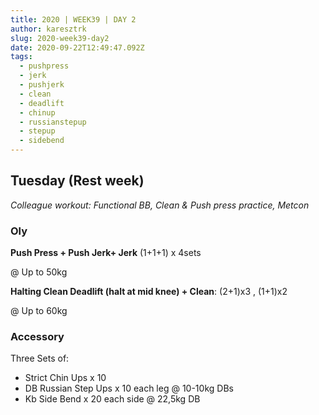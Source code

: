```yaml
---
title: 2020 | WEEK39 | DAY 2
author: karesztrk
slug: 2020-week39-day2
date: 2020-09-22T12:49:47.092Z
tags:
  - pushpress
  - jerk
  - pushjerk
  - clean
  - deadlift
  - chinup
  - russianstepup
  - stepup
  - sidebend
---
```


## Tuesday (Rest week)

_Colleague workout: Functional BB, Clean & Push press practice, Metcon_

### Oly

**Push Press + Push Jerk+ Jerk** (1+1+1) x 4sets

@ Up to 50kg

**Halting Clean Deadlift (halt at mid knee) + Clean**: (2+1)x3 , (1+1)x2

@ Up to 60kg

### Accessory

Three Sets of:

- Strict Chin Ups x 10
- DB Russian Step Ups x 10 each leg @ 10-10kg DBs
- Kb Side Bend x 20 each side @ 22,5kg DB
